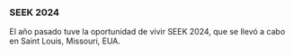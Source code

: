 
### SEEK 2024
El año pasado tuve la oportunidad de vivir SEEK 2024, que se llevó a cabo en Saint Louis, Missouri, EUA.

<LastSeekImages />
